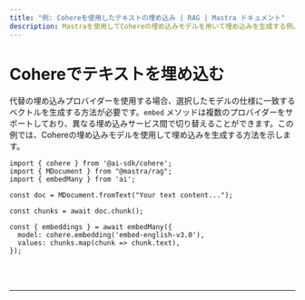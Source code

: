 ```yaml
---
title: "例: Cohereを使用したテキストの埋め込み | RAG | Mastra ドキュメント"
description: Mastraを使用してCohereの埋め込みモデルを用いて埋め込みを生成する例。
---
```



# Cohereでテキストを埋め込む

代替の埋め込みプロバイダーを使用する場合、選択したモデルの仕様に一致するベクトルを生成する方法が必要です。`embed` メソッドは複数のプロバイダーをサポートしており、異なる埋め込みサービス間で切り替えることができます。この例では、Cohereの埋め込みモデルを使用して埋め込みを生成する方法を示します。

```tsx copy
import { cohere } from '@ai-sdk/cohere';
import { MDocument } from "@mastra/rag";
import { embedMany } from 'ai';

const doc = MDocument.fromText("Your text content...");

const chunks = await doc.chunk();

const { embeddings } = await embedMany({
  model: cohere.embedding('embed-english-v3.0'),
  values: chunks.map(chunk => chunk.text),
});
```

<br />
<br />
<hr className="dark:border-[#404040] border-gray-300" />
<br />
<br />
<GithubLink
  link={
    "https://github.com/mastra-ai/mastra/blob/main/examples/basics/rag/embed-text-with-cohere"
  }
/>
